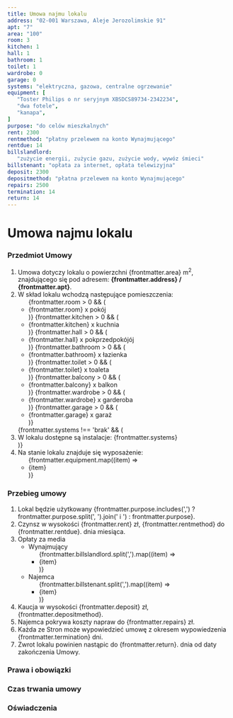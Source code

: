 ```yaml
---
title: Umowa najmu lokalu
address: "02-001 Warszawa, Aleje Jerozolimskie 91"
apt: "7"
area: "100"
room: 3
kitchen: 1
hall: 1
bathroom: 1
toilet: 1
wardrobe: 0
garage: 0
systems: "elektryczna, gazowa, centralne ogrzewanie"
equipment: [
   "Toster Philips o nr seryjnym XBSDCS89734-2342234",
   "dwa fotele",
   "kanapa",
]
purpose: "do celów mieszkalnych"
rent: 2300
rentmethod: "płatny przelewem na konto Wynajmującego"
rentdue: 14
billslandlord:
   "zużycie energii, zużycie gazu, zużycie wody, wywóz śmieci"
billstenant: "opłata za internet, opłata telewizyjna"
deposit: 2300
depositmethod: "płatna przelewem na konto Wynajmującego"
repairs: 2500
termination: 14
return: 14
---
```


# Umowa najmu lokalu

### Przedmiot Umowy

   1. Umowa dotyczy lokalu o powierzchni {frontmatter.area} m<sup>2</sup>, znajdującego się pod adresem: **{frontmatter.address} / {frontmatter.apt}**.
   1. W skład lokalu wchodzą następujące pomieszczenia:
      <ul>
      {frontmatter.room > 0 && (<li>{frontmatter.room} x pokój</li>)}
      {frontmatter.kitchen > 0 && (<li>{frontmatter.kitchen} x kuchnia</li>)}
      {frontmatter.hall > 0 && (<li>{frontmatter.hall} x pokprzedpokójój</li>)}
      {frontmatter.bathroom > 0 && (<li>{frontmatter.bathroom} x łazienka</li>)}
      {frontmatter.toilet > 0 && (<li>{frontmatter.toilet} x toaleta</li>)}
      {frontmatter.balcony > 0 && (<li>{frontmatter.balcony} x balkon</li>)}
      {frontmatter.wardrobe > 0 && (<li>{frontmatter.wardrobe} x garderoba</li>)}
      {frontmatter.garage > 0 && (<li>{frontmatter.garage} x garaż</li>)}
      </ul>
      {frontmatter.systems !== 'brak' && (<li>W lokalu dostępne są instalacje: {frontmatter.systems}</li>)}
   1. Na stanie lokalu znajduje się wyposażenie:
      <ul>
      {frontmatter.equipment.map((item) => <li>{item}</li>)}
      </ul>

### Przebieg umowy
   
   1. Lokal będzie użytkowany {frontmatter.purpose.includes(',') ? frontmatter.purpose.split(', ').join(' i ') : frontmatter.purpose}.
   1. Czynsz w wysokości {frontmatter.rent} zł, {frontmatter.rentmethod} do {frontmatter.rentdue}. dnia miesiąca.      
   1. Opłaty za media
      - Wynajmujący
         <ul>
        {frontmatter.billslandlord.split(',').map((item) => <li>{item}</li>)}
        </ul>
      - Najemca
        <ul>
        {frontmatter.billstenant.split(',').map((item) => <li>{item}</li>)}
        </ul>
   1. Kaucja w wysokości {frontmatter.deposit} zł, {frontmatter.depositmethod}.
   1. Najemca pokrywa koszty napraw do {frontmatter.repairs} zł.      
   1. Każda ze Stron może wypowiedzieć umowę z okresem wypowiedzenia {frontmatter.termination} dni.
   1. Zwrot lokalu powinien nastąpic do {frontmatter.return}. dnia od daty zakończenia Umowy.

### Prawa i obowiązki

### Czas trwania umowy

### Oświadczenia
